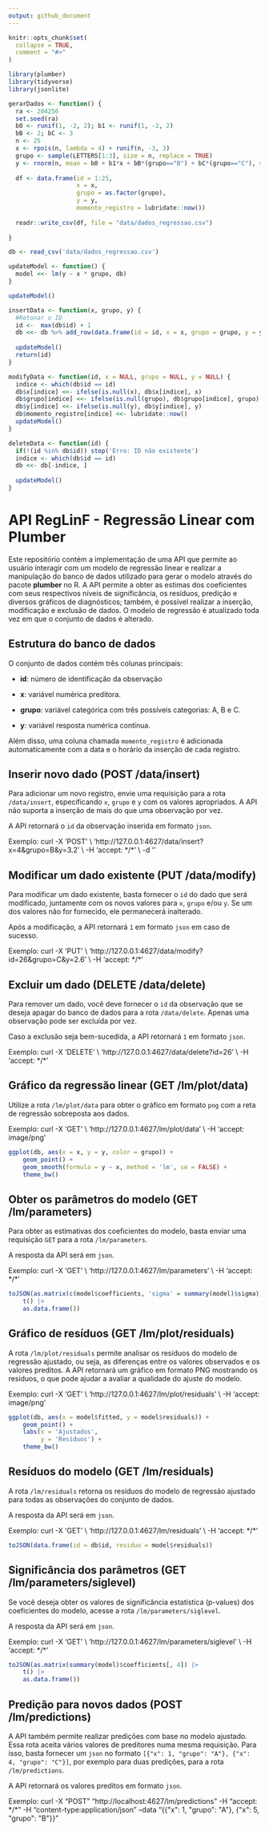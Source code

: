 ---
output: github_document
---

<!-- README.md is generated from README.Rmd. Please edit that file -->

```{r, include = FALSE}
knitr::opts_chunk$set(
  collapse = TRUE,
  comment = "#>"
)

library(plumber)
library(tidyverse)
library(jsonlite)

gerarDados <- function() {
  ra <- 204256
  set.seed(ra)
  b0 <- runif(1, -2, 2); b1 <- runif(1, -2, 2)
  bB <- 2; bC <- 3
  n <- 25
  x <- rpois(n, lambda = 4) + runif(n, -3, 3)
  grupo <- sample(LETTERS[1:3], size = n, replace = TRUE)
  y <- rnorm(n, mean = b0 + b1*x + bB*(grupo=="B") + bC*(grupo=="C"), sd = 2)
  
  df <- data.frame(id = 1:25,
                   x = x,
                   grupo = as.factor(grupo),
                   y = y,
                   momento_registro = lubridate::now())
  
  readr::write_csv(df, file = "data/dados_regressao.csv") 
  
}

db <- read_csv('data/dados_regressao.csv')

updateModel <- function() {
  model <<- lm(y ~ x * grupo, db)
}

updateModel()

insertData <- function(x, grupo, y) {
  #Retonar o ID
  id <-  max(db$id) + 1
  db <<- db %>% add_row(data.frame(id = id, x = x, grupo = grupo, y = y, momento_registro = lubridate::now()))
  
  updateModel()
  return(id)
}

modifyData <- function(id, x = NULL, grupo = NULL, y = NULL) {
  indice <- which(db$id == id)
  db$x[indice] <<- ifelse(is.null(x), db$x[indice], x)
  db$grupo[indice] <<- ifelse(is.null(grupo), db$grupo[indice], grupo)
  db$y[indice] <<- ifelse(is.null(y), db$y[indice], y)
  db$momento_registro[indice] <<- lubridate::now()
  updateModel()
}

deleteData <- function(id) {
  if(!(id %in% db$id)) stop('Erro: ID não existente')
  indice <- which(db$id == id)
  db <<- db[-indice, ]
  
  updateModel()
}
```

# API RegLinF - Regressão Linear com Plumber

Este repositório contém a implementação de uma API que permite ao usuário interagir com um modelo de regressão linear e realizar a manipulação do banco de dados utilizado para gerar o modelo através do pacote **plumber** no R. A API permite a obter as estimas dos coeficientes com seus respectivos níveis de significância, os resíduos, predição e diversos gráficos de diagnósticos; também, é possível realizar a inserção, modificação e exclusão de dados. O modelo de regressão é atualizado toda vez em que o conjunto de dados é alterado.


## Estrutura do banco de dados

O conjunto de dados contém três colunas principais:

- **id**: número de identificação da observação

- **x**: variável numérica preditora.

- **grupo**: variável categórica com três possíveis categorias: A, B e C.

- **y**: variável resposta numérica contínua.

Além disso, uma coluna chamada `momento_registro` é adicionada automaticamente com a data e o horário da inserção de cada registro.

## Inserir novo dado (POST /data/insert)

Para adicionar um novo registro, envie uma requisição para a rota `/data/insert`, especificando `x`, `grupo` e `y` com os valores apropriados. A API não suporta a inserção de mais do que uma observação por vez.

A API retornará o `id` da observação inserida em formato `json`.

Exemplo: curl -X 'POST' \\ 'http://127.0.0.1:4627/data/insert?x=4&grupo=B&y=3.2' \\ -H 'accept: \*/\*' \\ -d ''


## Modificar um dado existente (PUT /data/modify)

Para modificar um dado existente, basta fornecer o `id` do dado que será modificado, juntamente com os novos valores para `x`, `grupo` e/ou `y`. Se um dos valores não for fornecido, ele permanecerá inalterado.

Após a modificação, a API retornará `1` em formato `json` em caso de sucesso.

Exemplo: curl -X 'PUT' \\ 'http://127.0.0.1:4627/data/modify?id=26&grupo=C&y=2.6' \\ -H 'accept: \*/\*'

## Excluir um dado (DELETE /data/delete)

Para remover um dado, você deve fornecer  o `id` da observação que se deseja apagar do banco de dados para a rota `/data/delete`. Apenas uma observação pode ser excluída por vez.

Caso a exclusão seja bem-sucedida, a API retornará `1` em formato `json`.

Exemplo: curl -X 'DELETE' \\ 'http://127.0.0.1:4627/data/delete?id=26' \\ -H 'accept: \*/\*'

## Gráfico da regressão linear (GET /lm/plot/data)

Utilize a rota `/lm/plot/data` para obter o gráfico em formato `png` com a reta de regressão sobreposta aos dados.

Exemplo: curl -X 'GET' \\ 'http://127.0.0.1:4627/lm/plot/data' \\ -H 'accept: image/png'

```{r, echo = FALSE}
ggplot(db, aes(x = x, y = y, color = grupo)) +
    geom_point() +
    geom_smooth(formula = y ~ x, method = 'lm', se = FALSE) +
    theme_bw()
```

## Obter os parâmetros do modelo (GET /lm/parameters)

Para obter as estimativas dos coeficientes do modelo, basta enviar uma requisição `GET` para a rota `/lm/parameters`.

A resposta da API será em `json`.

Exemplo: curl -X 'GET' \\ 'http://127.0.0.1:4627/lm/parameters' \\ -H 'accept: \*/\*'

```{r, echo=FALSE}
toJSON(as.matrix(c(model$coefficients, 'sigma' = summary(model)$sigma)) |>
    t() |>
    as.data.frame())
```

## Gráfico de resíduos (GET /lm/plot/residuals)

A rota `/lm/plot/residuals` permite analisar os resíduos do modelo de regressão ajustado, ou seja, as diferenças entre os valores observados e os valores preditos. A API retornará um gráfico em formato PNG mostrando os resíduos, o que pode ajudar a avaliar a qualidade do ajuste do modelo.

Exemplo: curl -X 'GET' \\ 'http://127.0.0.1:4627/lm/plot/residuals' \\ -H 'accept: image/png'

```{r, echo = FALSE}
ggplot(db, aes(x = model$fitted, y = model$residuals)) +
    geom_point() +
    labs(x = 'Ajustados',
         y = 'Resíduos') +
    theme_bw()
```

## Resíduos do modelo (GET /lm/residuals)

A rota `/lm/residuals` retorna os resíduos do modelo de regressão ajustado para todas as observações do conjunto de dados. 

A resposta da API será em `json`.

Exemplo: curl -X 'GET' \\ 'http://127.0.0.1:4627/lm/residuals' \\ -H 'accept: \*/\*'

```{r, echo=FALSE}
toJSON(data.frame(id = db$id, residuo = model$residuals))
```

## Significância dos parâmetros (GET /lm/parameters/siglevel)

Se você deseja obter os valores de significância estatística (p-values) dos coeficientes do modelo, acesse a rota `/lm/parameters/siglevel`.

A resposta da API será em `json`.

Exemplo: curl -X 'GET' \\ 'http://127.0.0.1:4627/lm/parameters/siglevel' \\ -H 'accept: \*/\*'

```{r, echo=FALSE}
toJSON(as.matrix(summary(model)$coefficients[, 4]) |>
    t() |>
    as.data.frame())
```

## Predição para novos dados (POST /lm/predictions)

A API também permite realizar predições com base no modelo ajustado. Essa rota aceita vários valores de preditores numa mesma requisição. Para isso, basta fornecer um `json` no formato `[{"x": 1, "grupo": "A"}, {"x": 4, "grupo": "C"}]`, por exemplo para duas predições, para a rota `/lm/predictions`.

A API retornará os valores preditos em formato `json`.

Exemplo: curl -X "POST" "http://localhost:4627/lm/predictions" -H "accept: \*/\*" -H "content-type:application/json" --data "{{\"x\": 1, \"grupo\": \"A\"}, {\"x\": 5, \"grupo\": \"B\"}}"




